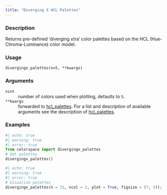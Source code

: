 ```yaml
---
title: "Diverging X HCL Palettes"
---
```


### Description

Returns pre-defined 'diverging xtra' color palettes based on the HCL
(Hue-Chroma-Luminance) color model.

### Usage

<pre><code class='language-python'>divergingx_palettes(n=5, **kwargs)</code></pre>

### Arguments

<dl class="pyp-list param-list">
  <dt style = "white-space: nowrap; font-family: monospace; vertical-align: top">
   <code id="colorspace.hcl_palettes.divergingx_palettes:n">n</code><code class="argument-class">int</code>
  </dt>
 <dd>number of colors used when plotting, defaults to `5`.</dd>
  <dt style = "white-space: nowrap; font-family: monospace; vertical-align: top">
   <code id="colorspace.hcl_palettes.divergingx_palettes:**kwargs">**kwargs</code>
  </dt>
 <dd>forwarded to [hcl_palettes](colorspace.hcl_palettes.hcl_palettes.qmd). For a list and description
of available arguments see the description of [hcl_palettes](colorspace.hcl_palettes.hcl_palettes.qmd).</dd>
</dl>

### Examples

```python
#| echo: true
#| warning: true
#| error: true
from colorspace import divergingx_palettes
# Get palettes
divergingx_palettes()
```

```python
#| echo: true
#| warning: true
#| error: true
# Visualize palettes
divergingx_palettes(n = 15, ncol = 2, plot = True, figsize = (7, 5));
```



